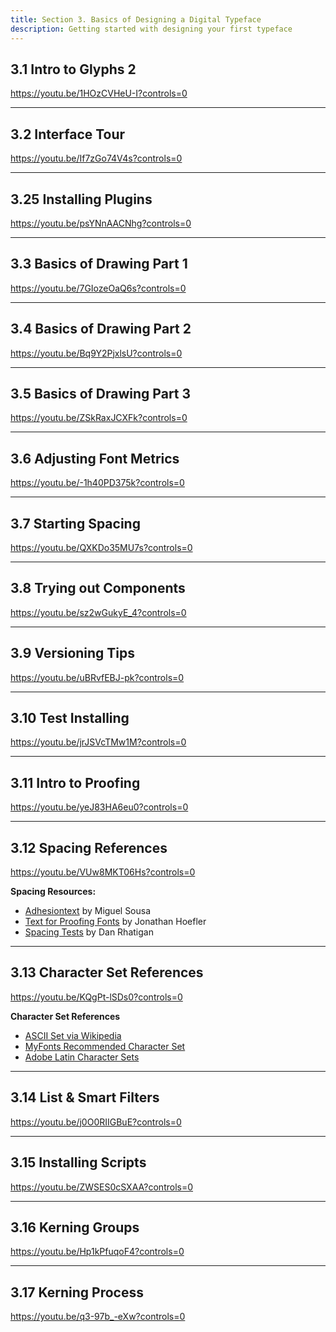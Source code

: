 ```yaml
---
title: Section 3. Basics of Designing a Digital Typeface
description: Getting started with designing your first typeface
---
```


## 3.1 Intro to Glyphs 2

https://youtu.be/1HOzCVHeU-I?controls=0

***

## 3.2 Interface Tour

https://youtu.be/If7zGo74V4s?controls=0

***

## 3.25 Installing Plugins

https://youtu.be/psYNnAACNhg?controls=0

***

## 3.3 Basics of Drawing Part 1

https://youtu.be/7GIozeOaQ6s?controls=0

***

## 3.4 Basics of Drawing Part 2

https://youtu.be/Bq9Y2PjxlsU?controls=0

***

## 3.5 Basics of Drawing Part 3

https://youtu.be/ZSkRaxJCXFk?controls=0

***

## 3.6 Adjusting Font Metrics

https://youtu.be/-1h40PD375k?controls=0

***

## 3.7 Starting Spacing

https://youtu.be/QXKDo35MU7s?controls=0

***

## 3.8 Trying out Components

https://youtu.be/sz2wGukyE_4?controls=0

***

## 3.9 Versioning Tips

https://youtu.be/uBRvfEBJ-pk?controls=0

***

## 3.10 Test Installing

https://youtu.be/jrJSVcTMw1M?controls=0

***

## 3.11 Intro to Proofing

https://youtu.be/yeJ83HA6eu0?controls=0

***

## 3.12 Spacing References

https://youtu.be/VUw8MKT06Hs?controls=0

**Spacing Resources:**

* [Adhesiontext](https://adhesiontext.com/) by Miguel Sousa
* [Text for Proofing Fonts](https://www.typography.com/blog/text-for-proofing-fonts) by Jonathan Hoefler
* [Spacing Tests](http://ultrasparky.org/archives/2014/03/spacing_tests.html) by Dan Rhatigan

***

## 3.13 Character Set References

https://youtu.be/KQgPt-lSDs0?controls=0

**Character Set References**

* [ASCII Set via Wikipedia](https://en.wikipedia.org/wiki/ASCII#Character_set)
* [MyFonts Recommended Character Set](https://foundrysupport.monotype.com/hc/en-us/articles/360029280752-MyFonts-Recommended-Character-Set)
* [Adobe Latin Character Sets](https://github.com/adobe-type-tools/adobe-latin-charsets)

***

## 3.14 List & Smart Filters

https://youtu.be/j0O0RIIGBuE?controls=0

***

## 3.15 Installing Scripts

https://youtu.be/ZWSES0cSXAA?controls=0

***

## 3.16 Kerning Groups

https://youtu.be/Hp1kPfuqoF4?controls=0

***

## 3.17 Kerning Process

https://youtu.be/q3-97b_-eXw?controls=0
